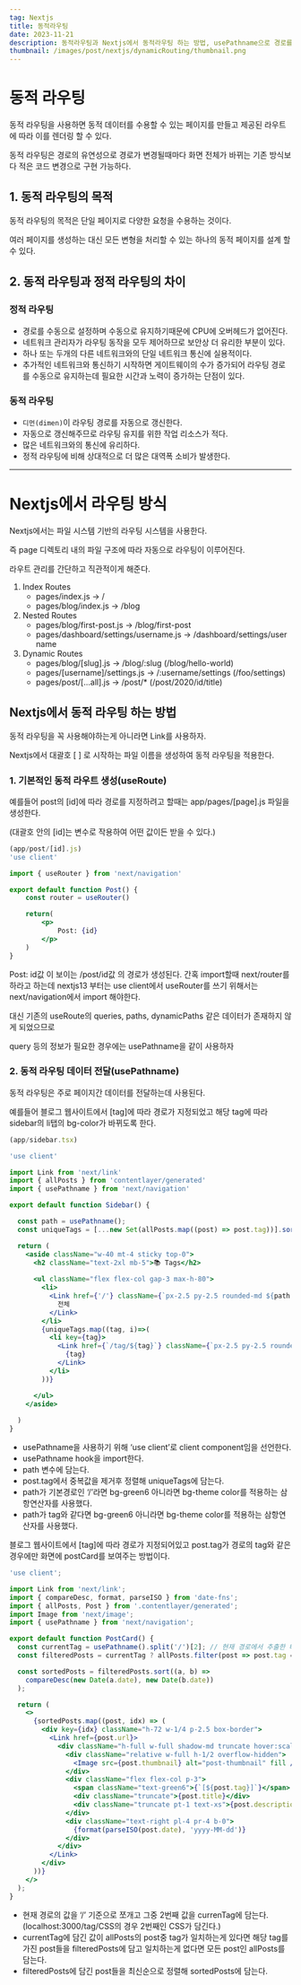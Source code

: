 ```yaml
---
tag: Nextjs
title: 동적라우팅
date: 2023-11-21
description: 동적라우팅과 Nextjs에서 동적라우팅 하는 방법, usePathname으로 경로를 활용하기
thumbnail: /images/post/nextjs/dynamicRouting/thumbnail.png
---
```


# 동적 라우팅

동적 라우팅을 사용하면 동적 데이터를 수용할 수 있는 페이지를 만들고 제공된 라우트에 따라 이를 렌더링 할 수 있다.

동적 라우팅은 경로의 유연성으로 경로가 변경될때마다 화면 전체가 바뀌는 기존 방식보다 적은 코드 변경으로 구현 가능하다.

## 1. 동적 라우팅의 목적

동적 라우팅의 목적은 단일 페이지로 다양한 요청을 수용하는 것이다.

여러 페이지를 생성하는 대신 모든 변형을 처리할 수 있는 하나의 동적 페이지를 설계 할 수 있다.

## 2. 동적 라우팅과 정적 라우팅의 차이

### 정적 라우팅

- 경로를 수동으로 설정하며 수동으로 유지하기때문에 CPU에 오버헤드가 없어진다.
- 네트워크 관리자가 라우팅 동작을 모두 제어하므로 보안상 더 유리한 부분이 있다.
- 하나 또는 두개의 다른 네트워크와의 단일 네트워크 통신에 실용적이다.
- 추가적인 네트워크와 통신하기 시작하면 게이트웨이의 수가 증가되어 라우팅 경로를 수동으로 유지하는데 필요한 시간과 노력이 증가하는 단점이 있다.

### 동적 라우팅

- `디먼(dimen)`이 라우팅 경로를 자동으로 갱신한다.
- 자동으로 갱신해주므로 라우팅 유지를 위한 작업 리소스가 적다.
- 많은 네트워크와의 통신에 유리하다.
- 정적 라우팅에 비해 상대적으로 더 많은 대역폭 소비가 발생한다.

---

# Nextjs에서 라우팅 방식

Nextjs에서는 파일 시스템 기반의 라우팅 시스템을 사용한다.

즉 page 디렉토리 내의 파일 구조에 따라 자동으로 라우팅이 이루어진다.

라우트 관리를 간단하고 직관적이게 해준다.

1. Index Routes
    - pages/index.js → /
    - pages/blog/index.js → /blog
2. Nested Routes
    - pages/blog/first-post.js → /blog/first-post
    - pages/dashboard/settings/username.js → /dashboard/settings/username
3. Dynamic Routes
    - pages/blog/[slug].js → /blog/:slug (/blog/hello-world)
    - pages/[username]/settings.js → /:username/settings (/foo/settings)
    - pages/post/[...all].js → /post/* (/post/2020/id/title)

## Nextjs에서 동적 라우팅 하는 방법

동적 라우팅을 꼭 사용해야하는게 아니라면 Link를 사용하자.

Nextjs에서 대괄호 [ ] 로 시작하는 파일 이름을 생성하여 동적 라우팅을 적용한다.

### 1. 기본적인 동적 라우트 생성(useRoute)

예를들어 post의 [id]에 따라 경로를 지정하려고 할때는 app/pages/[page].js 파일을 생성한다.

(대괄호 안의 [id]는 변수로 작용하여 어떤 값이든 받을 수 있다.)

```jsx showLineNumbers
(app/post/[id].js)
'use client'

import { useRouter } from 'next/navigation'

export default function Post() {
	const router = useRouter()

	return(
		<p>
			Post: {id}
		</p>
	)
}
```

Post: id값 이 보이는 /post/id값 의 경로가 생성된다.
간혹 import할때 next/router를 하라고 하는데 nextjs13 부터는 use client에서 useRouter를 쓰기 위해서는 next/navigation에서 import 해야한다.

대신 기존의 useRoute의 queries,  paths, dynamicPaths 같은 데이터가 존재하지 않게 되었으므로

query 등의 정보가 필요한 경우에는 usePathname을 같이 사용하자

### 2. 동적 라우팅 데이터 전달(usePathname)

동적 라우팅은 주로 페이지간 데이터를 전달하는데 사용된다.

예를들어 블로그 웹사이트에서 [tag]에 따라 경로가 지정되었고 해당 tag에 따라 sidebar의 li탭의 bg-color가 바뀌도록 한다.

```jsx
(app/sidebar.tsx)

'use client'

import Link from 'next/link'
import { allPosts } from 'contentlayer/generated'
import { usePathname } from 'next/navigation'

export default function Sidebar() {

  const path = usePathname();
  const uniqueTags = [...new Set(allPosts.map((post) => post.tag))].sort();

  return (
    <aside className="w-40 mt-4 sticky top-0">
      <h2 className="text-2xl mb-5">📚 Tags</h2>
      
      <ul className="flex flex-col gap-3 max-h-80">
        <li>
          <Link href={'/'} className={`px-2.5 py-2.5 rounded-md ${path === '/' ? 'bg-green6' : 'bg-theme'} active:bg-background2 hover:bg-green6 block`}>
            전체
          </Link>
        </li>
        {uniqueTags.map((tag, i)=>(
          <li key={tag}>
            <Link href={`/tag/${tag}`} className={`px-2.5 py-2.5 rounded-md ${path === `/tag/${tag}` ? 'bg-green6' : 'bg-theme'} active:bg-background2 hover:bg-green6 block`}>
              {tag}
            </Link>
          </li>
        ))}

      </ul>
    </aside>
    
  )
}
```

- usePathname을 사용하기 위해 ‘use client’로 client component임을 선언한다.
- usePathname hook을 import한다.
- path 변수에 담는다.
- post.tag에서 중복값을 제거후 정렬해 uniqueTags에 담는다.
- path가 기본경로인 ‘/’라면 bg-green6 아니라면 bg-theme color를 적용하는 삼항연산자를 사용했다.
- path가 tag와 같다면 bg-green6 아니라면 bg-theme color를 적용하는 삼항연산자를 사용했다.

블로그 웹사이트에서 [tag]에 따라 경로가 지정되어있고 post.tag가 경로의 tag와 같은 경우에만 화면에 postCard를 보여주는 방법이다.

```jsx
'use client';

import Link from 'next/link';
import { compareDesc, format, parseISO } from 'date-fns';
import { allPosts, Post } from '.contentlayer/generated';
import Image from 'next/image';
import { usePathname } from 'next/navigation';

export default function PostCard() {
  const currentTag = usePathname().split('/')[2]; // 현재 경로에서 추출한 태그
  const filteredPosts = currentTag ? allPosts.filter(post => post.tag === currentTag) : allPosts;

  const sortedPosts = filteredPosts.sort((a, b) =>
    compareDesc(new Date(a.date), new Date(b.date))
  );

  return (
    <>
      {sortedPosts.map((post, idx) => (
        <div key={idx} className="h-72 w-1/4 p-2.5 box-border">
          <Link href={post.url}>
            <div className="h-full w-full shadow-md truncate hover:scale-105 hover:bg-background4">
              <div className="relative w-full h-1/2 overflow-hidden">
                <Image src={post.thumbnail} alt="post-thumbnail" fill />
              </div>
              <div className="flex flex-col p-3">
                <span className="text-green6">{`[${post.tag}]`}</span>
                <div className="truncate">{post.title}</div>
                <div className="truncate pt-1 text-xs">{post.description}</div>
              </div>
              <div className="text-right pl-4 pr-4 b-0">
                {format(parseISO(post.date), 'yyyy-MM-dd')}
              </div>
            </div>
          </Link>
        </div>
      ))}
    </>
  );
}
```

- 현재 경로의 값을 ‘/’ 기준으로 쪼개고 그중 2번째 값을 currenTag에 담는다.(localhost:3000/tag/CSS의 경우 2번째인 CSS가 담긴다.)
- currentTag에 담긴 값이 allPosts의 post중 tag가 일치하는게 있다면 해당 tag를 가진 post들을 filteredPosts에 담고 일치하는게 없다면 모든 post인 allPosts를 담는다.
- filteredPosts에 담긴 post들을 최신순으로 정렬해 sortedPosts에 담는다.